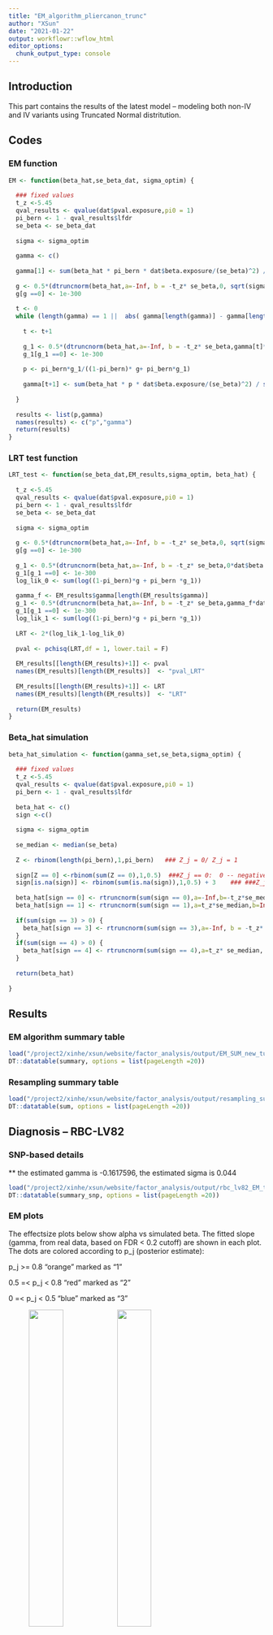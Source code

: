 ```yaml
---
title: "EM_algorithm_pliercanon_trunc"
author: "XSun"
date: "2021-01-22"
output: workflowr::wflow_html
editor_options:
  chunk_output_type: console
---
```


## Introduction

This part contains the results of the latest model -- modeling both non-IV and IV variants using Truncated Normal distritution.

## Codes 

### EM function 

```r

EM <- function(beta_hat,se_beta_dat, sigma_optim) {
  
  ### fixed values
  t_z <-5.45
  qval_results <- qvalue(dat$pval.exposure,pi0 = 1)
  pi_bern <- 1 - qval_results$lfdr
  se_beta <- se_beta_dat
  
  sigma <- sigma_optim
  
  gamma <- c()
  
  gamma[1] <- sum(beta_hat * pi_bern * dat$beta.exposure/(se_beta)^2) / sum(((dat$beta.exposure)^2 *pi_bern)/(se_beta)^2)
  
  g <- 0.5*(dtruncnorm(beta_hat,a=-Inf, b = -t_z* se_beta,0, sqrt(sigma^2 + se_beta^2)) + dtruncnorm(beta_hat,a=t_z* se_beta, b =Inf ,0, sqrt(sigma^2 + se_beta^2)))
  g[g ==0] <- 1e-300
  
  t <- 0
  while (length(gamma) == 1 ||  abs( gamma[length(gamma)] - gamma[length(gamma)-1]) >1e-5) {
    
    t <- t+1
    
    g_1 <- 0.5*(dtruncnorm(beta_hat,a=-Inf, b = -t_z* se_beta,gamma[t]*dat$beta.exposure, sqrt(sigma^2 + se_beta^2)) + dtruncnorm(beta_hat,a=t_z* se_beta, b =Inf ,gamma[t]*dat$beta.exposure, sqrt(sigma^2 + se_beta^2)))
    g_1[g_1 ==0] <- 1e-300
    
    p <- pi_bern*g_1/((1-pi_bern)* g+ pi_bern*g_1)
    
    gamma[t+1] <- sum(beta_hat * p * dat$beta.exposure/(se_beta)^2) / sum(((dat$beta.exposure)^2 *p)/(se_beta)^2)
    
  }
  
  results <- list(p,gamma)
  names(results) <- c("p","gamma")
  return(results)
}

```

### LRT test function

```r
LRT_test <- function(se_beta_dat,EM_results,sigma_optim, beta_hat) {
  
  t_z <-5.45
  qval_results <- qvalue(dat$pval.exposure,pi0 = 1)
  pi_bern <- 1 - qval_results$lfdr
  se_beta <- se_beta_dat
  
  sigma <- sigma_optim
  
  g <- 0.5*(dtruncnorm(beta_hat,a=-Inf, b = -t_z* se_beta,0, sqrt(sigma^2 + se_beta^2)) + dtruncnorm(beta_hat,a=t_z* se_beta, b =Inf ,0, sqrt(sigma^2 + se_beta^2)))
  g[g ==0] <- 1e-300
  
  g_1 <- 0.5*(dtruncnorm(beta_hat,a=-Inf, b = -t_z* se_beta,0*dat$beta.exposure, sqrt(sigma^2 + se_beta^2)) + dtruncnorm(beta_hat,a=t_z* se_beta, b =Inf ,0*dat$beta.exposure, sqrt(sigma^2 + se_beta^2)))
  g_1[g_1 ==0] <- 1e-300
  log_lik_0 <- sum(log((1-pi_bern)*g + pi_bern *g_1))
  
  gamma_f <- EM_results$gamma[length(EM_results$gamma)]
  g_1 <- 0.5*(dtruncnorm(beta_hat,a=-Inf, b = -t_z* se_beta,gamma_f*dat$beta.exposure, sqrt(sigma^2 + se_beta^2)) + dtruncnorm(beta_hat,a=t_z* se_beta, b =Inf ,gamma_f*dat$beta.exposure, sqrt(sigma^2 + se_beta^2)))
  g_1[g_1 ==0] <- 1e-300
  log_lik_1 <- sum(log((1-pi_bern)*g + pi_bern *g_1))
  
  LRT <- 2*(log_lik_1-log_lik_0)
  
  pval <- pchisq(LRT,df = 1, lower.tail = F)
  
  EM_results[[length(EM_results)+1]] <- pval
  names(EM_results)[length(EM_results)]  <- "pval_LRT"
  
  EM_results[[length(EM_results)+1]] <- LRT
  names(EM_results)[length(EM_results)]  <- "LRT"
  
  return(EM_results)
}


```

### Beta_hat simulation

```r

beta_hat_simulation <- function(gamma_set,se_beta,sigma_optim) {
  
  ### fixed values
  t_z <-5.45
  qval_results <- qvalue(dat$pval.exposure,pi0 = 1)
  pi_bern <- 1 - qval_results$lfdr
  
  beta_hat <- c()
  sign <-c()
  
  sigma <- sigma_optim
  
  se_median <- median(se_beta)
  
  Z <- rbinom(length(pi_bern),1,pi_bern)   ### Z_j = 0/ Z_j = 1
  
  sign[Z == 0] <-rbinom(sum(Z == 0),1,0.5)  ###Z_j == 0:  0 -- negative; 1 -- positive 
  sign[is.na(sign)] <- rbinom(sum(is.na(sign)),1,0.5) + 3    ### ###Z_j == 1 : 3 negative ; 4 -- positive
  
  beta_hat[sign == 0] <- rtruncnorm(sum(sign == 0),a=-Inf,b=-t_z*se_median,0,sqrt(sigma^2 + se_median^2))
  beta_hat[sign == 1] <- rtruncnorm(sum(sign == 1),a=t_z*se_median,b=Inf,0,sqrt(sigma^2 + se_median^2))
  
  if(sum(sign == 3) > 0) {
    beta_hat[sign == 3] <- rtruncnorm(sum(sign == 3),a=-Inf, b = -t_z* se_median,gamma_set*dat$beta.exposure[sign == 3], sqrt(sigma^2 + se_median^2))
  }
  if(sum(sign == 4) > 0) {
    beta_hat[sign == 4] <- rtruncnorm(sum(sign == 4),a=t_z* se_median, b =Inf ,gamma_set*dat$beta.exposure[sign == 4], sqrt(sigma^2 + se_median^2))
  }
  
  return(beta_hat)
  
}


```

## Results

### EM algorithm summary table

```r
load("/project2/xinhe/xsun/website/factor_analysis/output/EM_SUM_new_turn_func_g.rdata")
DT::datatable(summary, options = list(pageLength =20))
```

### Resampling summary table 

```r
load("/project2/xinhe/xsun/website/factor_analysis/output/resampling_sum_g.rdata")
DT::datatable(sum, options = list(pageLength =20))
```


## Diagnosis -- RBC-LV82


### SNP-based details

** the estimated gamma is -0.1617596, the estimated sigma is 0.044

```r
load("/project2/xinhe/xsun/website/factor_analysis/output/rbc_lv82_EM_trun_details_g.rdata")
DT::datatable(summary_snp, options = list(pageLength =20))
```

### EM plots

The effectsize plots below show alpha vs simulated beta. The fitted slope (gamma, from real data, based on FDR < 0.2 cutoff) are shown in each plot. The dots are colored according to p_j (posterior estimate):

p_j >= 0.8  "orange"  marked as "1"

0.5 =< p_j < 0.8  "red"  marked as "2"

0 =< p_j < 0.5  "blue"  marked as "3" 

<figure class="half">
    <img src="https://github.com/xsun1229/factor_analysis/raw/master/output/effectsize_lv82_rbc_emp_trun_g.jpeg" width="40%">
    <img src="https://github.com/xsun1229/factor_analysis/raw/master/output/effectsize_lv82_rbc_emp_top_trun_g.jpeg" width="40%">
</figure>

### Simulation

#### gamma == 0

The estimated gamma is -0.1384110

The LRT statistics is -0.06619376, p-value is 1

```r
load("/project2/xinhe/xsun/website/factor_analysis/output/rbc_lv82_gamma_0_details_g_simu.rdata")
DT::datatable(summary_snp, options = list(pageLength =5))
```

<figure class="half">
    <img src="https://github.com/xsun1229/factor_analysis/raw/master/output/effectsize_lv82_rbc_0_g.jpeg" width="50%">
</figure>

I did 1000 times simulation for beta_hat, estimated the gamma and compute LRT accordingly, the results are shown below. 

<figure class="half">
    <img src="https://github.com/xsun1229/factor_analysis/raw/master/output/gamma_e_hist_lv82_rbc_0_g.jpeg" width="50%">
    <img src="https://github.com/xsun1229/factor_analysis/raw/master/output/LRT_p_qqplot_lv82_rbc_0_g.jpeg" width="50%">
    <img src="https://github.com/xsun1229/factor_analysis/raw/master/output/LRT_p_hist_lv82_rbc_0_g.jpeg" width="50%">
    <img src="https://github.com/xsun1229/factor_analysis/raw/master/output/LRT_lv82_rbc_0_g.jpeg" width="50%">
</figure>


#### gamma == 0.520976 (effectsize from asthma-LV36)

The estimated gamma is 0.1523016

The LRT statistics is 0.8239529, p-value is 0.364027

```r
load("/project2/xinhe/xsun/website/factor_analysis/output/rbc_lv82_gamma_0.520976_details_g_simu.rdata")
DT::datatable(summary_snp, options = list(pageLength =5))
```

<figure class="half">
    <img src="https://github.com/xsun1229/factor_analysis/raw/master/output/effectsize_lv82_rbc_0.520976_g.jpeg" width="50%">
</figure>

I did 1000 times simulation for beta_hat, estimated the gamma and compute LRT accordingly, the results are shown below. 

<figure class="half">
    <img src="https://github.com/xsun1229/factor_analysis/raw/master/output/gamma_e_hist_lv82_rbc_0.520976_g.jpeg" width="50%">
    <img src="https://github.com/xsun1229/factor_analysis/raw/master/output/LRT_p_qqplot_lv82_rbc_0.520976_g.jpeg" width="50%">
    <img src="https://github.com/xsun1229/factor_analysis/raw/master/output/LRT_p_hist_lv82_rbc_0.520976_g.jpeg" width="50%">
    <img src="https://github.com/xsun1229/factor_analysis/raw/master/output/LRT_lv82_rbc_0.520976_g.jpeg" width="50%">
</figure>


#### gamma == -2.03006 (effectsize from LDL-LV125)

The estimated gamma is -0.7870377

The LRT statistics is 25.39615, p-value is 4.668488e-07

```r
load("/project2/xinhe/xsun/website/factor_analysis/output/rbc_lv82_gamma_-2.03006_details_g_simu.rdata")
DT::datatable(summary_snp, options = list(pageLength =5))
```

<figure class="half">
    <img src="https://github.com/xsun1229/factor_analysis/raw/master/output/effectsize_lv82_rbc_-2.03006_g.jpeg" width="50%">
</figure>

I did 1000 times simulation for beta_hat, estimated the gamma and compute LRT accordingly, the results are shown below. 

<figure class="half">
    <img src="https://github.com/xsun1229/factor_analysis/raw/master/output/gamma_e_hist_lv82_rbc_-2.03006_g.jpeg" width="50%">
    <img src="https://github.com/xsun1229/factor_analysis/raw/master/output/LRT_p_qqplot_lv82_rbc_-2.03006_g.jpeg" width="50%">
    <img src="https://github.com/xsun1229/factor_analysis/raw/master/output/LRT_p_hist_lv82_rbc_-2.03006_g.jpeg" width="50%">
    <img src="https://github.com/xsun1229/factor_analysis/raw/master/output/LRT_lv82_rbc_-2.03006_g.jpeg" width="50%">
</figure>


#### gamma == -0.5561661 (effectsize from RBC-LV82)

The estimated gamma is -0.3802768

The LRT statistics is 6.254894, p-value is 0.01238507

```r
load("/project2/xinhe/xsun/website/factor_analysis/output/rbc_lv82_gamma_-0.556166109909909_details_g_simu.rdata")
DT::datatable(summary_snp, options = list(pageLength =5))
```

<figure class="half">
    <img src="https://github.com/xsun1229/factor_analysis/raw/master/output/effectsize_lv82_rbc_-0.556166109909909_g.jpeg" width="50%">
</figure>

I did 1000 times simulation for beta_hat, estimated the gamma and compute LRT accordingly, the results are shown below. 

<figure class="half">
    <img src="https://github.com/xsun1229/factor_analysis/raw/master/output/gamma_e_hist_lv82_rbc_-0.556166109909909_g.jpeg" width="50%">
    <img src="https://github.com/xsun1229/factor_analysis/raw/master/output/LRT_p_qqplot_lv82_rbc_-0.556166109909909_g.jpeg" width="50%">
    <img src="https://github.com/xsun1229/factor_analysis/raw/master/output/LRT_p_hist_lv82_rbc_-0.556166109909909_g.jpeg" width="50%">
    <img src="https://github.com/xsun1229/factor_analysis/raw/master/output/LRT_lv82_rbc_-0.556166109909909_g.jpeg" width="50%">
</figure>